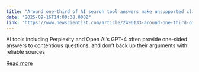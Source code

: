 ```yaml
---
title: "Around one-third of AI search tool answers make unsupported claims"
date: "2025-09-16T14:00:38.000Z"
link: "https://www.newscientist.com/article/2496133-around-one-third-of-ai-search-tool-answers-make-unsupported-claims/?utm_campaign=RSS%7CNSNS&utm_source=NSNS&utm_medium=RSS&utm_content=technology"
---
```


AI tools including Perplexity and Open AI’s GPT-4 often provide one-sided answers to contentious questions, and don’t back up their arguments with reliable sources

[Read more](https://www.newscientist.com/article/2496133-around-one-third-of-ai-search-tool-answers-make-unsupported-claims/?utm_campaign=RSS%7CNSNS&utm_source=NSNS&utm_medium=RSS&utm_content=technology)
